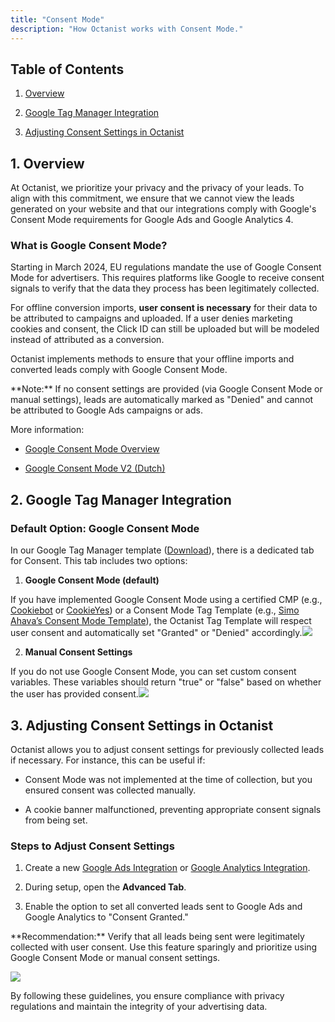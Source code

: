 ```yaml
---
title: "Consent Mode"
description: "How Octanist works with Consent Mode."
---
```


## Table of Contents

1. [Overview](#1-overview)

2. [Google Tag Manager Integration](#2-google-tag-manager-integration)

3. [Adjusting Consent Settings in Octanist](#3-adjusting-consent-settings-in-octanist)

## 1. Overview

At Octanist, we prioritize your privacy and the privacy of your leads. To align with this commitment, we ensure that we cannot view the leads generated on your website and that our integrations comply with Google's Consent Mode requirements for Google Ads and Google Analytics 4.

### What is Google Consent Mode?

Starting in March 2024, EU regulations mandate the use of Google Consent Mode for advertisers. This requires platforms like Google to receive consent signals to verify that the data they process has been legitimately collected.

For offline conversion imports, **user consent is necessary** for their data to be attributed to campaigns and uploaded. If a user denies marketing cookies and consent, the Click ID can still be uploaded but will be modeled instead of attributed as a conversion.

Octanist implements methods to ensure that your offline imports and converted leads comply with Google Consent Mode.

<Warning>
  **Note:** If no consent settings are provided (via Google Consent Mode or
  manual settings), leads are automatically marked as "Denied" and cannot be
  attributed to Google Ads campaigns or ads.
</Warning>

More information:

- [Google Consent Mode Overview](https://support.google.com/google-ads/answer/10000067?hl=en)

- [Google Consent Mode V2 (Dutch)](https://www.jorgvandeven.nl/blog/google-consent-mode-v2-verplicht-2024/?utm_source=docs.octanist.com&utm_medium=referral&utm_campaign=octanist_docs)

## 2. Google Tag Manager Integration

### Default Option: Google Consent Mode

In our Google Tag Manager template ([Download](https://octanist.com/api/download-template/)), there is a dedicated tab for Consent. This tab includes two options:

1. **Google Consent Mode (default)**

If you have implemented Google Consent Mode using a certified CMP (e.g., [Cookiebot](https://www.cookiebot.com/) or [CookieYes](https://www.cookieyes.com/welcome/?ref=njuwmjq)) or a Consent Mode Tag Template (e.g., [Simo Ahava’s Consent Mode Template](https://www.simoahava.com/custom-templates/consent-mode/)), the Octanist Tag Template will respect user consent and automatically set "Granted" or "Denied" accordingly.![](/images/consent-mode/consent-mode-octanist-option.jpg)

2. **Manual Consent Settings**

If you do not use Google Consent Mode, you can set custom consent variables. These variables should return "true" or "false" based on whether the user has provided consent.![](/images/consent-mode/consent-mode-manual-consent-settings.png)

## 3. Adjusting Consent Settings in Octanist

Octanist allows you to adjust consent settings for previously collected leads if necessary. For instance, this can be useful if:

- Consent Mode was not implemented at the time of collection, but you ensured consent was collected manually.

- A cookie banner malfunctioned, preventing appropriate consent signals from being set.

### Steps to Adjust Consent Settings

1. Create a new [Google Ads Integration](https://docs.octanist.com/outgoing-integrations/google-ads) or [Google Analytics Integration](https://docs.octanist.com/outgoing-integrations/google-analytics).

2. During setup, open the **Advanced Tab**.

3. Enable the option to set all converted leads sent to Google Ads and Google Analytics to "Consent Granted."

<Warning>
  **Recommendation:** Verify that all leads being sent were legitimately
  collected with user consent. Use this feature sparingly and prioritize using
  Google Consent Mode or manual consent settings.
</Warning>

![](/images/consent-mode/consent-mode-consented-leads-google-ads.jpg)

By following these guidelines, you ensure compliance with privacy regulations and maintain the integrity of your advertising data.
